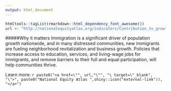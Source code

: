 ```yaml
---
output: html_document
---
```


```r
htmltools::tagList(rmarkdown::html_dependency_font_awesome())
url <- "http://nationalequityatlas.org/indicators/Contribution_to_growth%3A_Immigrants"
```

#####Why it matters
Immigration is a significant driver of population growth nationwide, and in many distressed communities, new immigrants are fueling neighborhood revitalization and business growth. Policies that increase access to education, services, and living-wage jobs for immigrants, and remove barriers to their full and equal participation, will help communities thrive.

Learn more: `r paste0("<a href=\"", url,"\"", "\ target=\"_blank", "\">", paste0("National Equity Atlas ",shiny::icon("external-link")), "</a>")`